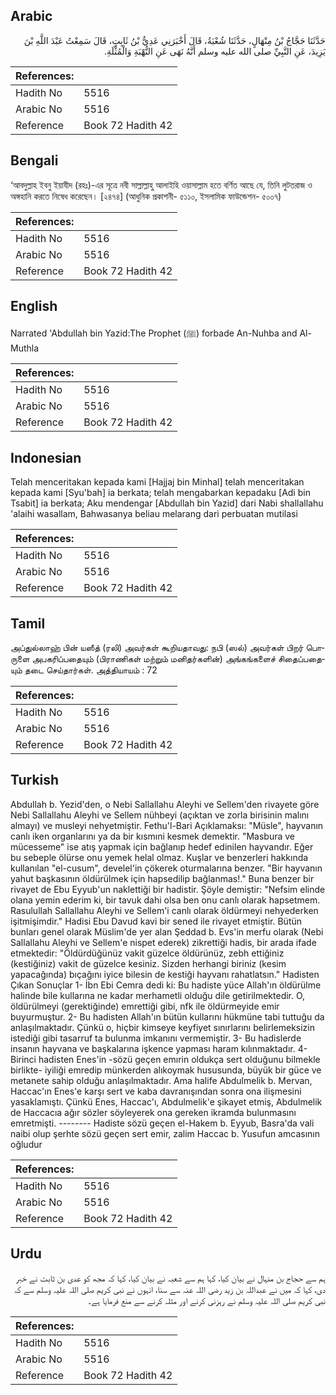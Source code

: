 ## Arabic


<div dir="rtl" lang="ar" style={{fontSize:'larger',backgroundColor:'#f8f9fa',padding:20}}>
حَدَّثَنَا حَجَّاجُ بْنُ مِنْهَالٍ، حَدَّثَنَا شُعْبَةُ، قَالَ أَخْبَرَنِي عَدِيُّ بْنُ ثَابِتٍ، قَالَ سَمِعْتُ عَبْدَ اللَّهِ بْنَ يَزِيدَ، عَنِ النَّبِيِّ صلى الله عليه وسلم أَنَّهُ نَهَى عَنِ النُّهْبَةِ وَالْمُثْلَةِ‏.‏
</div>
<div style={{backgroundColor:'#f8f9fa',padding:20, marginBottom: 10}}><table> <thead> <tr> <th>References:</th> <th></th> </tr> </thead> <tbody><tr><td>Hadith No</td><td>5516</td></tr><tr><td>Arabic No</td><td>5516</td></tr><tr><td>Reference</td><td>Book 72 Hadith 42</td></tr></tbody></table></div>

## Bengali


<div dir="ltr" lang="bn" style={{fontSize:'larger',backgroundColor:'#f8f9fa',padding:20}}>
‘আবদুল্লাহ ইবনু ইয়াযীদ (রহঃ)-এর সূত্রে নবী সাল্লাল্লাহু আলাইহি ওয়াসাল্লাম হতে বর্ণিত আছে যে, তিনি লুটতরাজ ও অঙ্গহানি করতে নিষেধ করেছেন। [২৪৭৪] (আধুনিক প্রকাশনী- ৫১১০, ইসলামিক ফাউন্ডেশন- ৫০০৭)
</div>
<div style={{backgroundColor:'#f8f9fa',padding:20, marginBottom: 10}}><table> <thead> <tr> <th>References:</th> <th></th> </tr> </thead> <tbody><tr><td>Hadith No</td><td>5516</td></tr><tr><td>Arabic No</td><td>5516</td></tr><tr><td>Reference</td><td>Book 72 Hadith 42</td></tr></tbody></table></div>

## English


<div dir="ltr" lang="en" style={{fontSize:'larger',backgroundColor:'#f8f9fa',padding:20}}>
Narrated 'Abdullah bin Yazid:The Prophet (ﷺ) forbade An-Nuhba and Al-Muthla
</div>
<div style={{backgroundColor:'#f8f9fa',padding:20, marginBottom: 10}}><table> <thead> <tr> <th>References:</th> <th></th> </tr> </thead> <tbody><tr><td>Hadith No</td><td>5516</td></tr><tr><td>Arabic No</td><td>5516</td></tr><tr><td>Reference</td><td>Book 72 Hadith 42</td></tr></tbody></table></div>

## Indonesian


<div dir="ltr" lang="id" style={{fontSize:'larger',backgroundColor:'#f8f9fa',padding:20}}>
Telah menceritakan kepada kami [Hajjaj bin Minhal] telah menceritakan kepada kami [Syu'bah] ia berkata; telah mengabarkan kepadaku [Adi bin Tsabit] ia berkata; Aku mendengar [Abdullah bin Yazid] dari Nabi shallallahu 'alaihi wasallam, Bahwasanya beliau melarang dari perbuatan mutilasi
</div>
<div style={{backgroundColor:'#f8f9fa',padding:20, marginBottom: 10}}><table> <thead> <tr> <th>References:</th> <th></th> </tr> </thead> <tbody><tr><td>Hadith No</td><td>5516</td></tr><tr><td>Arabic No</td><td>5516</td></tr><tr><td>Reference</td><td>Book 72 Hadith 42</td></tr></tbody></table></div>

## Tamil


<div dir="ltr" lang="ta" style={{fontSize:'larger',backgroundColor:'#f8f9fa',padding:20}}>
அப்துல்லாஹ் பின் யஸீத் (ரலி) அவர்கள் கூறியதாவது: நபி (ஸல்) அவர்கள் பிறர் பொருளை அபகரிப்பதையும் (பிராணிகள் மற்றும் மனிதர்களின்) அங்கங்களைச் சிதைப்பதையும் தடை செய்தார்கள். அத்தியாயம் : 72
</div>
<div style={{backgroundColor:'#f8f9fa',padding:20, marginBottom: 10}}><table> <thead> <tr> <th>References:</th> <th></th> </tr> </thead> <tbody><tr><td>Hadith No</td><td>5516</td></tr><tr><td>Arabic No</td><td>5516</td></tr><tr><td>Reference</td><td>Book 72 Hadith 42</td></tr></tbody></table></div>

## Turkish


<div dir="ltr" lang="tr" style={{fontSize:'larger',backgroundColor:'#f8f9fa',padding:20}}>
Abdullah b. Yezid'den, o Nebi Sallallahu Aleyhi ve Sellem'den rivayete göre Nebi Sallallahu Aleyhi ve Sellem nühbeyi (açıktan ve zorla birisinin malını almayı) ve musleyi nehyetmiştir. Fethu'l-Bari Açıklamaksı: "Müsle", hayvanın canlı iken organlarını ya da bir kısmıni kesmek demektir. "Masbura ve mücesseme" ise atış yapmak için bağlanıp hedef edinilen hayvandır. Eğer bu sebeple ölürse onu yemek helal olmaz. Kuşlar ve benzerleri hakkında kullanılan "el-cusum", develel'in çökerek oturmalarına benzer. "Bir hayvanın yahut başkasının öldürülmek için hapsedilip bağlanmas!." Buna benzer bir rivayet de Ebu Eyyub'un naklettiği bir hadistir. Şöyle demiştir: "Nefsim elinde olana yemin ederim ki, bir tavuk dahi olsa ben onu canlı olarak hapsetmem. Rasulullah Sallallahu Aleyhi ve Sellem'i canlı olarak öldürmeyi nehyederken işitmişimdir." Hadisi Ebu Davud kavi bir sened ile rivayet etmiştir. Bütün bunları genel olarak Müslim'de yer alan Şeddad b. Evs'in merfu olarak (Nebi Sallallahu Aleyhi ve Sellem'e nispet ederek) zikrettiği hadis, bir arada ifade etmektedir: "Öldürdüğünüz vakit güzelce öldürünüz, zebh ettiğiniz (kestiğiniz) vakit de güzelce kesiniz. Sizden herhangi biriniz (kesim yapacağında) bıçağını iyice bilesin de kestiği hayvanı rahatlatsın." Hadisten Çıkan Sonuçlar 1- İbn Ebi Cemra dedi ki: Bu hadiste yüce Allah'ın öldürülme halinde bile kullarına ne kadar merhametli olduğu dile getirilmektedir. O, öldürülmeyi (gerektiğinde) emrettiği gibi, nfk ile öldürmeyide emir buyurmuştur. 2- Bu hadisten Allah'ın bütün kullarını hükmüne tabi tuttuğu da anlaşılmaktadır. Çünkü o, hiçbir kimseye keyfiyet sınırlarını belirlemeksizin istediği gibi tasarruf ta bulunma imkanını vermemiştir. 3- Bu hadislerde insanın hayvana ve başkalarına işkence yapması haram kılınmaktadır. 4- Birinci hadisten Enes'in -sözü geçen emırin oldukça sert olduğunu bilmekle birlikte- iyiliği emredip münkerden alıkoymak hususunda, büyük bir güce ve metanete sahip olduğu anlaşılmaktadır. Ama halife Abdulmelik b. Mervan, Haccac'ın Enes'e karşı sert ve kaba davranışından sonra ona ilişmesini yasaklamıştı. Çünkü Enes, Haccac'ı, Abdulmelik'e şikayet etmiş, Abdulmelik de Haccacıa ağır sözler söyleyerek ona gereken ikramda bulunmasını emretmişti. -------- Hadiste sözü geçen el-Hakem b. Eyyub, Basra'da vali naibi olup şerhte sözü geçen sert emir, zalim Haccac b. Yusufun amcasının oğludur
</div>
<div style={{backgroundColor:'#f8f9fa',padding:20, marginBottom: 10}}><table> <thead> <tr> <th>References:</th> <th></th> </tr> </thead> <tbody><tr><td>Hadith No</td><td>5516</td></tr><tr><td>Arabic No</td><td>5516</td></tr><tr><td>Reference</td><td>Book 72 Hadith 42</td></tr></tbody></table></div>

## Urdu


<div dir="rtl" lang="ur" style={{fontSize:'larger',backgroundColor:'#f8f9fa',padding:20}}>
ہم سے حجاج بن منہال نے بیان کیا، کہا ہم سے شعبہ نے بیان کیا، کہا کہ مجھ کو عدی بن ثابت نے خبر دی، کہا کہ میں نے عبداللہ بن زید رضی اللہ عنہ سے سنا، انہوں نے نبی کریم صلی اللہ علیہ وسلم سے کہ نبی کریم صلی اللہ علیہ وسلم نے رہزنی کرنے اور مثلہ کرنے سے منع فرمایا ہے۔
</div>
<div style={{backgroundColor:'#f8f9fa',padding:20, marginBottom: 10}}><table> <thead> <tr> <th>References:</th> <th></th> </tr> </thead> <tbody><tr><td>Hadith No</td><td>5516</td></tr><tr><td>Arabic No</td><td>5516</td></tr><tr><td>Reference</td><td>Book 72 Hadith 42</td></tr></tbody></table></div>